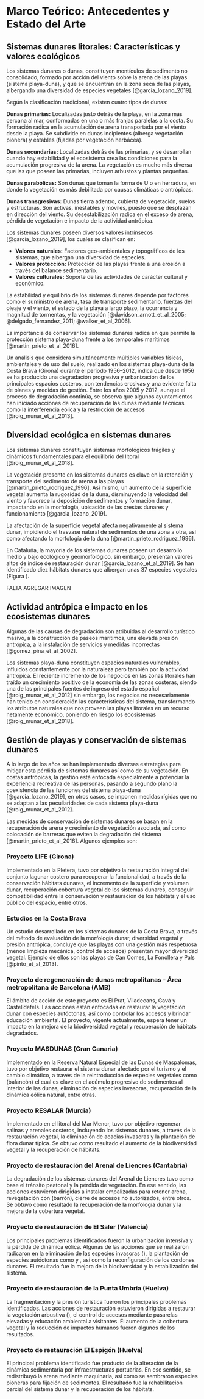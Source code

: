 # Marco Teórico: Antecedentes y Estado del Arte {#sec-literatura}

## Sistemas dunares litorales: Características y valores ecológicos

Los sistemas dunares o dunas, constituyen montículos de sedimento no consolidado, formado por acción del viento sobre la arena de las playas (sistema playa-duna), y que se encuentran en la zona seca de las playas, albergando una diversidad de especies vegetales [@garcia_lozano_2019].

Según la clasificación tradicional, existen cuatro tipos de dunas:

**Dunas primarias:** Localizadas justo detrás de la playa, en la zona más cercana al mar, conformadas en una o más franjas paralelas a la costa. Su formación radica en la acumulación de arena transportada por el viento desde la playa. Se subdivide en dunas incipientes (alberga vegetación pionera) y estables (fijadas por vegetación herbácea).

**Dunas secundarias:** Localizadas detrás de las primarias, y se desarrollan cuando hay estabilidad y el ecosistema crea las condiciones para la acumulación progresiva de la arena. La vegetación es mucho más diversa que las que poseen las primarias, incluyen arbustos y plantas pequeñas.

**Dunas parabólicas:** Son dunas que toman la forma de U o en herradura, en donde la vegetación es más debilitada por causas climáticas o antrópicas.

**Dunas transgresivas:** Dunas tierra adentro, cubierta de vegetación, suelos y estructuras. Son activas, inestables y móviles, puesto que se desplazan en dirección del viento. Su desestabilización radica en el exceso de arena, pérdida de vegetación e impacto de la actividad antrópica.

Los sistemas dunares poseen diversos valores intrínsecos [@garcia_lozano_2019], los cuales se clasifican en:

- **Valores naturales:** Factores geo-ambientales y topográficos de los sistemas, que albergan una diversidad de especies.
- **Valores protección:** Protección de las playas frente a una erosión a través del balance sedimentario.
- **Valores culturales:** Soporte de las actividades de carácter cultural y económico.

La estabilidad y equilibrio de los sistemas dunares depende por factores como el suministro de arena, tasa de transporte sedimentario, fuerzas del oleaje y el viento, el estado de la playa a largo plazo, la ocurrencia y magnitud de tormentas, y la vegetación [@davidson_arnott_et_al_2005; @delgado_fernandez_2011; @walker_et_al_2006].

La importancia de conservar los sistemas dunares radica en que permite la protección sistema playa-duna frente a los temporales marítimos [@martin_prieto_et_al_2016].

Un análisis que considera simultáneamente múltiples variables físicas, ambientales y de uso del suelo, realizado en los sistemas playa-duna de la Costa Brava (Girona) durante el período 1956–2012, indica que desde 1956 se ha producido una degradación progresiva y urbanización de los principales espacios costeros, con tendencias erosivas y una evidente falta de planes y medidas de gestión. Entre los años 2005 y 2012, aunque el proceso de degradación continúa, se observa que algunos ayuntamientos han iniciado acciones de recuperación de las dunas mediante técnicas como la interferencia eólica y la restricción de accesos [@roig_munar_et_al_2013].

## Diversidad ecológica en sistemas dunares

Los sistemas dunares constituyen sistemas morfológicos frágiles y dinámicos fundamentales para el equilibrio del litoral [@roig_munar_et_al_2018].

La vegetación presente en los sistemas dunares es clave en la retención y transporte del sedimento de arena a las playas [@martin_prieto_rodriguez_1996]. Así mismo, un aumento de la superficie vegetal aumenta la rugosidad de la duna, disminuyendo la velocidad del viento y favorece la deposición de sedimentos y formación dunar, impactando en la morfología, ubicación de las crestas dunares y funcionamiento [@garcia_lozano_2019].

La afectación de la superficie vegetal afecta negativamente al sistema dunar, impidiendo el trasvase natural de sedimentos de una zona a otra, así como afectando la morfología de la duna [@martin_prieto_rodriguez_1996].

En Cataluña, la mayoría de los sistemas dunares poseen un desarrollo medio y bajo ecológico y geomorfológico, sin embargo, presentan valores altos de índice de restauración dunar [@garcia_lozano_et_al_2019]. Se han identificado diez hábitats dunares que albergan unas 37 especies vegetales (Figura \ref{fig:especies-vegetales}).

FALTA AGREGAR IMAGEN

## Actividad antrópica e impacto en los ecosistemas dunares

Algunas de las causas de degradación son atribuidas al desarrollo turístico masivo, a la construcción de paseos marítimos, una elevada presión antrópica, a la instalación de servicios y medidas incorrectas [@gomez_pina_et_al_2002].

Los sistemas playa-duna constituyen espacios naturales vulnerables, influidos constantemente por la naturaleza pero también por la actividad antrópica. El reciente incremento de los negocios en las zonas litorales han traído un crecimiento positivo de la economía de las zonas costeras, siendo una de las principales fuentes de ingreso del estado español [@roig_munar_et_al_2012] sin embargo, los negocios no necesariamente han tenido en consideración las características del sistema, transformando los atributos naturales que nos proveen las playas litorales en un recurso netamente económico, poniendo en riesgo los ecosistemas [@roig_munar_et_al_2018].

## Gestión de playas y conservación de sistemas dunares

A lo largo de los años se han implementado diversas estrategias para mitigar esta pérdida de sistemas dunares así como de su vegetación. En costas antrópicas, la gestión está enfocada especialmente a potenciar la experiencia recreativa de las personas, pasando a segundo plano la coexistencia de las funciones del sistema playa-duna [@garcia_lozano_2019], en otros casos, se imponen medidas rígidas que no se adaptan a las peculiaridades de cada sistema playa-duna [@roig_munar_et_al_2012].

Las medidas de conservación de sistemas dunares se basan en la recuperación de arena y crecimiento de vegetación asociada, así como colocación de barreras que eviten la degradación del sistema [@martin_prieto_et_al_2016]. Algunos ejemplos son:

### Proyecto LIFE (Girona)

Implementado en la Pletera, tuvo por objetivo la restauración integral del conjunto lagunar costero para recuperar la funcionalidad, a través de la conservación hábitats dunares, el incremento de la superficie y volumen dunar, recuperación cobertura vegetal de los sistemas dunares, conseguir compatibilidad entre la conservación y restauración de los hábitats y el uso público del espacio, entre otros.

### Estudios en la Costa Brava

Un estudio desarrollado en los sistemas dunares de la Costa Brava, a través del método de evaluación de la morfología dunar, diversidad vegetal y presión antrópica, concluye que las playas con una gestión más respetuosa (menos limpieza mecánica, control de accesos) presentan mayor diversidad vegetal. Ejemplo de ellos son las playas de Can Comes, La Fonollera y Pals [@pinto_et_al_2013].

### Proyecto de regeneración de dunas metropolitanas - Área metropolitana de Barcelona (AMB)

El ámbito de acción de este proyecto es El Prat, Viladecans, Gavà y Castelldefels. Las acciones están enfocadas en restaurar la vegetación dunar con especies autóctonas, así como controlar los accesos y brindar educación ambiental. El proyecto, vigente actualmente, espera tener un impacto en la mejora de la biodiversidad vegetal y recuperación de hábitats degradados.

### Proyecto MASDUNAS (Gran Canaria)

Implementado en la Reserva Natural Especial de las Dunas de Maspalomas, tuvo por objetivo restaurar el sistema dunar afectado por el turismo y el cambio climático, a través de la reintroducción de especies vegetales como \textit{Traganum moquinii} (balancón) el cual es clave en el acúmulo progresivo de sedimentos al interior de las dunas, eliminación de especies invasoras, recuperación de la dinámica eólica natural, entre otras.

### Proyecto RESALAR (Murcia)

Implementado en el litoral del Mar Menor, tuvo por objetivo regenerar salinas y arenales costeros, incluyendo los sistemas dunares, a través de la restauración vegetal, la eliminación de acacias invasoras y la plantación de flora dunar típica. Se obtuvo como resultado el aumento de la biodiversidad vegetal y la recuperación de hábitats.

### Proyecto de restauración del Arenal de Liencres (Cantabria)

La degradación de los sistemas dunares del Arenal de Liencres tuvo como base el tránsito peatonal y la pérdida de vegetación. En ese sentido, las acciones estuvieron dirigidas a instalar empalizadas para retener arena, revegetación con \textit{Ammophila arenaria} (barrón), cierre de accesos no autorizados, entre otros. Se obtuvo como resultado la recuperación de la morfología dunar y la mejora de la cobertura vegetal.

### Proyecto de restauración de El Saler (Valencia)

Los principales problemas identificados fueron la urbanización intensiva y la pérdida de dinámica eólica. Algunas de las acciones que se realizaron radicaron en la eliminación de las especies invasoras (\textit{Carpobrotus edulis}), la plantación de especies autóctonas como \textit{Elymus farctus} y \textit{Pancratium maritimum}, así como la reconfiguración de los cordones dunares. El resultado fue la mejora de la biodiversidad y la estabilización del sistema.

### Proyecto de restauración de la Punta Umbría (Huelva)

La fragmentación y la presión turística fueron los principales problemas identificados. Las acciones de restauración estuvieron dirigidas a restaurar la vegetación arbustiva (\textit{Juniperus oxycedrus}), el control de accesos mediante pasarelas elevadas y educación ambiental a visitantes. El aumento de la cobertura vegetal y la reducción de impactos humanos fueron algunos de los resultados.

### Proyecto de restauración El Espigón (Huelva)

El principal problema identificado fue producto de la alteración de la dinámica sedimentaria por infraestructuras portuarias. En ese sentido, se redistribuyó la arena mediante maquinaria, así como se sembraron especies pioneras para fijación de sedimentos. El resultado fue la rehabilitación parcial del sistema dunar y la recuperación de los hábitats.
